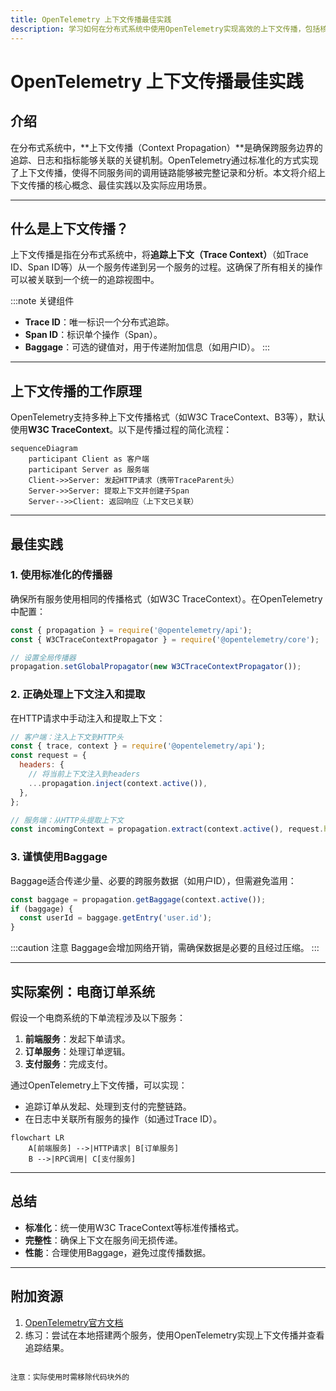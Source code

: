 ```yaml
---
title: OpenTelemetry 上下文传播最佳实践
description: 学习如何在分布式系统中使用OpenTelemetry实现高效的上下文传播，包括核心概念、代码示例和实际应用场景。
---
```


# OpenTelemetry 上下文传播最佳实践

## 介绍

在分布式系统中，**上下文传播（Context Propagation）**是确保跨服务边界的追踪、日志和指标能够关联的关键机制。OpenTelemetry通过标准化的方式实现了上下文传播，使得不同服务间的调用链路能够被完整记录和分析。本文将介绍上下文传播的核心概念、最佳实践以及实际应用场景。

---

## 什么是上下文传播？

上下文传播是指在分布式系统中，将**追踪上下文（Trace Context）**（如Trace ID、Span ID等）从一个服务传递到另一个服务的过程。这确保了所有相关的操作可以被关联到一个统一的追踪视图中。

:::note 关键组件
- **Trace ID**：唯一标识一个分布式追踪。
- **Span ID**：标识单个操作（Span）。
- **Baggage**：可选的键值对，用于传递附加信息（如用户ID）。
:::

---

## 上下文传播的工作原理

OpenTelemetry支持多种上下文传播格式（如W3C TraceContext、B3等），默认使用**W3C TraceContext**。以下是传播过程的简化流程：

```mermaid
sequenceDiagram
    participant Client as 客户端
    participant Server as 服务端
    Client->>Server: 发起HTTP请求（携带TraceParent头）
    Server->>Server: 提取上下文并创建子Span
    Server-->>Client: 返回响应（上下文已关联）
```

---

## 最佳实践

### 1. 使用标准化的传播器

确保所有服务使用相同的传播格式（如W3C TraceContext）。在OpenTelemetry中配置：

```javascript
const { propagation } = require('@opentelemetry/api');
const { W3CTraceContextPropagator } = require('@opentelemetry/core');

// 设置全局传播器
propagation.setGlobalPropagator(new W3CTraceContextPropagator());
```

### 2. 正确处理上下文注入和提取

在HTTP请求中手动注入和提取上下文：

```javascript
// 客户端：注入上下文到HTTP头
const { trace, context } = require('@opentelemetry/api');
const request = {
  headers: {
    // 将当前上下文注入到headers
    ...propagation.inject(context.active()),
  },
};

// 服务端：从HTTP头提取上下文
const incomingContext = propagation.extract(context.active(), request.headers);
```

### 3. 谨慎使用Baggage

Baggage适合传递少量、必要的跨服务数据（如用户ID），但需避免滥用：

```javascript
const baggage = propagation.getBaggage(context.active());
if (baggage) {
  const userId = baggage.getEntry('user.id');
}
```

:::caution 注意
Baggage会增加网络开销，需确保数据是必要的且经过压缩。
:::

---

## 实际案例：电商订单系统

假设一个电商系统的下单流程涉及以下服务：
1. **前端服务**：发起下单请求。
2. **订单服务**：处理订单逻辑。
3. **支付服务**：完成支付。

通过OpenTelemetry上下文传播，可以实现：
- 追踪订单从发起、处理到支付的完整链路。
- 在日志中关联所有服务的操作（如通过Trace ID）。

```mermaid
flowchart LR
    A[前端服务] -->|HTTP请求| B[订单服务]
    B -->|RPC调用| C[支付服务]
```

---

## 总结

- **标准化**：统一使用W3C TraceContext等标准传播格式。
- **完整性**：确保上下文在服务间无损传递。
- **性能**：合理使用Baggage，避免过度传播数据。

---

## 附加资源

1. [OpenTelemetry官方文档](https://opentelemetry.io/docs/)
2. 练习：尝试在本地搭建两个服务，使用OpenTelemetry实现上下文传播并查看追踪结果。
``` 

注意：实际使用时需移除代码块外的 